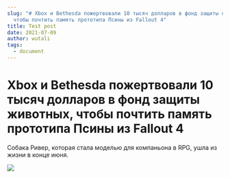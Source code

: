 ```yaml
---
slug: "# Xbox и Bethesda пожертвовали 10 тысяч долларов в фонд защиты животных,
  чтобы почтить память прототипа Псины из Fallout 4"
title: Test post
date: 2021-07-09
author: wutali
tags:
  - document
---
```

<!--StartFragment-->

# Xbox и Bethesda пожертвовали 10 тысяч долларов в фонд защиты животных, чтобы почтить память прототипа Псины из Fallout 4 

<!--EndFragment-->

<!--StartFragment-->

Собака Ривер, которая стала моделью для компаньона в RPG, ушла из жизни в конце июня.

<!--EndFragment-->

<!--StartFragment-->

![](https://leonardo.osnova.io/1aca38be-95e8-5e8c-9b50-0759745ba4a0/-/preview/1100/-/format/webp/)

<!--EndFragment-->
